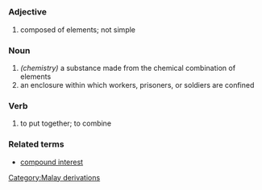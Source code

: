 =={{en}}==
===Adjective===
# composed of elements; not simple
===Noun===
# ''(chemistry)'' a substance made from the chemical combination of elements
# an enclosure within which workers, prisoners, or soldiers are confined
===Verb===
#to put together; to combine
===Related terms===
*[[compound interest]]
[[Category:Malay derivations]]